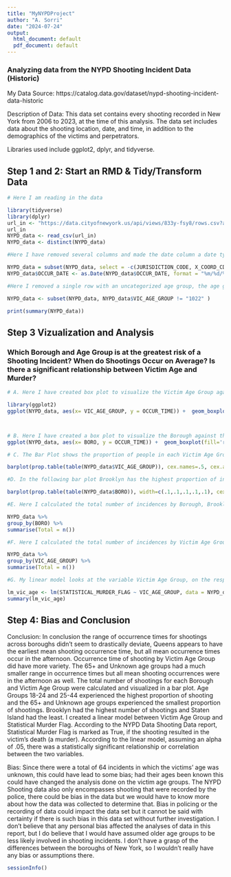 ```yaml
---
title: "MyNYPDProject"
author: "A. Sorri"
date: "2024-07-24"
output:
  html_document: default
  pdf_document: default
---
```

### Analyzing data from the NYPD Shooting Incident Data (Historic)
My Data Source: https://catalog.data.gov/dataset/nypd-shooting-incident-data-historic 

Description of Data: This data set contains every shooting recorded in New York from 2006 to 2023, at the time of this analysis. The data set includes data about the shooting location, date, and time, in addition to the demographics of the victims and perpetrators. 

Libraries used include ggplot2, dplyr, and tidyverse.

## Step 1 and 2: Start an RMD & Tidy/Transform Data
```r
# Here I am reading in the data

library(tidyverse)
library(dplyr)
url_in <- "https://data.cityofnewyork.us/api/views/833y-fsy8/rows.csv?accessType=DOWNLOAD"
url_in
NYPD_data <- read_csv(url_in)
NYPD_data <- distinct(NYPD_data)

#Here I have removed several columns and made the date column a date type

NYPD_data = subset(NYPD_data, select = -c(JURISDICTION_CODE, X_COORD_CD, Y_COORD_CD, Latitude, Longitude, PRECINCT, Lon_Lat, LOC_OF_OCCUR_DESC, LOCATION_DESC, LOC_CLASSFCTN_DESC, PERP_AGE_GROUP, PERP_SEX, PERP_RACE) )
NYPD_data$OCCUR_DATE <- as.Date(NYPD_data$OCCUR_DATE, format = "%m/%d/%y")

#Here I removed a single row with an uncategorized age group, the age group was "1022".

NYPD_data <- subset(NYPD_data, NYPD_data$VIC_AGE_GROUP != "1022" )

print(summary(NYPD_data))
```


## Step 3 Vizualization and Analysis
### Which Borough and Age Group is at the greatest risk of a Shooting Incident? When do Shootings Occur on Average? Is there a significant relationship between Victim Age and Murder?

```r
# A. Here I have created box plot to visualize the Victim Age Group against the Occur Time of the Shooting Incident. The mean is shown visually with the blue star on the box plot. It appears that the mean Occur Time is very similar across age groups, most shootings occurred in the late afternoon, however, for the 65+ and Unknown categories the range of the occurrence time is much narrower compared to the other groups.

library(ggplot2)
ggplot(NYPD_data, aes(x= VIC_AGE_GROUP, y = OCCUR_TIME)) +  geom_boxplot(fill='red') + stat_summary(fun=mean, colour="blue", geom="point", shape=8, size=2, show.legend=FALSE)



# B. Here I have created a box plot to visualize the Borough against the Occur Time of the Shooting Incidents. The mean is shown visually with the blue star on the box plot. The range and mean appear very similar to each other for each borough, but Queens has a slightly earlier average shooting occurrence time than the other boroughs. The Bronx and Brooklyn appear to have a slightly later mean occurrence time.
ggplot(NYPD_data, aes(x= BORO, y = OCCUR_TIME)) +  geom_boxplot(fill='red') + stat_summary(fun=mean, colour="blue", geom="point", shape=8, size=2, show.legend=FALSE)

# C. The Bar Plot shows the proportion of people in each Victim Age Group, it appears that the category of people that experienced the least number of shooting are in the 65+ and unknown categories. The age group that had the highest number of shooting were the 25-44 year old age group.

barplot(prop.table(table(NYPD_data$VIC_AGE_GROUP)), cex.names=.5, cex.axis=.5, xlab = "Victim Age Group", ylab = "Proportion of Incidences")

#D. In the following bar plot Brooklyn has the highest proportion of incidents and Staten Island has the least.

barplot(prop.table(table(NYPD_data$BORO)), width=c(.1,.1,.1,.1,.1), cex.names=.5, cex.axis=.5, xlab = "Boro", ylab = "Proportion of Incidences") 

#E. Here I calculated the total number of incidences by Borough, Brooklyn has the most shootings.

NYPD_data %>% 
group_by(BORO) %>% 
summarise(Total = n()) 

#F. Here I calculated the total number of incidences by Victim Age Group, the 18-24 and 25-44 age groups experienced the most shootings.

NYPD_data %>% 
group_by(VIC_AGE_GROUP) %>% 
summarise(Total = n()) 

#G. My linear model looks at the variable Victim Age Group, on the response, Statistical Murder Flag. Assuming an alpha of .05, based on the F-test (F-statistic: 39.91) and corresponding p-value (p-value: < 2.2e-16), there is a statistically significant relationship between the two variables. This linear model shows that there is a statistical significant relationship between the victim's age group and if the shooting resulted in that victim's death (murder). 

lm_vic_age <- lm(STATISTICAL_MURDER_FLAG ~ VIC_AGE_GROUP, data = NYPD_data)
summary(lm_vic_age)

```

## Step 4: Bias and Conclusion
Conclusion: In conclusion the range of occurrence times for shootings across boroughs didn't seem to drastically deviate, Queens appears to have the earliest mean shooting occurrence time, but all mean occurrence times occur in the afternoon. Occurrence time of shooting by Victim Age Group did have more variety. The 65+ and Unknown age groups had a much smaller range in occurrence times but all mean shooting occurrences were in the afternoon as well. The total number of shootings for each Borough and Victim Age Group were calculated and visualized in a bar plot. Age Groups 18-24 and 25-44 experienced the highest proportion of shooting and the 65+ and Unknown age groups experienced the smallest proportion of shootings. Brooklyn had the highest number of shootings and Staten Island had the least. I created a linear model between Victim Age Group and Statistical Murder Flag. According to the NYPD Data Shooting Data report, Statistical Murder Flag is marked as True, if the shooting resulted in the victim's death (a murder). According to the linear model, assuming an alpha of .05, there was a statistically significant relationship or correlation between the two variables.

Bias: Since there were a total of 64 incidents in which the victims' age was unknown, this could have lead to some bias; had their ages been known this could have changed the analysis done on the victim age groups. The NYPD Shooting data also only encompasses shooting that were recorded by the police, there could be bias in the data but we would have to know more about how the data was collected to determine that. Bias in policing or the recording of data could impact the data set but it cannot be said with certainty if there is such bias in this data set without further investigation. I don't believe that any personal bias affected the analyses of data in this report, but I do believe that I would have assumed older age groups to be less likely involved in shooting incidents. I don't have a grasp of the differences between the boroughs of New York, so I wouldn't really have any bias or assumptions there.

``` r
sessionInfo()
```



